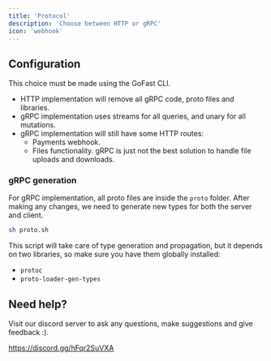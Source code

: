 ```yaml
---
title: 'Protocol'
description: 'Choose between HTTP or gRPC'
icon: 'webhook'
---
```


## Configuration

This choice must be made using the GoFast CLI.

- HTTP implementation will remove all gRPC code, proto files and libraries.
- gRPC implementation uses streams for all queries, and unary for all mutations.
- gRPC implementation will still have some HTTP routes:
    - Payments webhook.
    - Files functionality. gRPC is just not the best solution to handle file uploads and downloads.

### gRPC generation

For gRPC implementation, all proto files are inside the `proto` folder. After making any changes, we need to generate new types for both the server and client.

```bash
sh proto.sh
```

This script will take care of type generation and propagation, but it depends on two libraries, so make sure you have them globally installed:

- `protoc`
- `proto-loader-gen-types`

## Need help?

Visit our discord server to ask any questions, make suggestions and give feedback :).

https://discord.gg/hFqr2SuVXA
